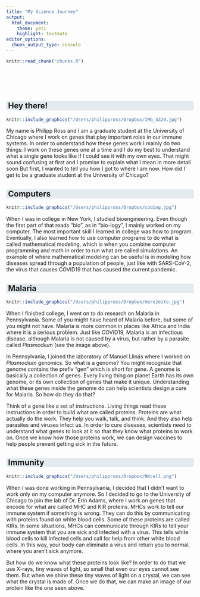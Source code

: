 ```yaml
---
title: "My Science Journey"
output: 
  html_document:
    theme: yeti
    highlight: textmate
editor_options: 
  chunk_output_type: console
---
```


<style>
h2 {
  background-color: #e3ebee;
  text-indent: 5px; 
}
</style>

<!-- The file chunks.R contains chunks that define default settings -->
```r
knitr::read_chunk("chunks.R")
```

<!-- Update knitr chunk options -->
```r
```

<!-- Insert the date the file was last updated -->
```r
```

<!-- Insert the code version (Git commit SHA1) if Git repository exists and R
 package git2r is installed -->
```r
```

<!-- packages -->
```r
```

<!-- custom defined functions -->
```r
```

## Hey there!

```r
knitr::include_graphics("/Users/philippross/Dropbox/IMG_4320.jpg")
```

My name is Philipp Ross and I am a graduate student at the University of Chicago where I work on genes that play important roles in our immune systems. In order to understand how these genes work I mainly do two things: I work on these genes one at a time and I do my best to understand what a single gene looks like if I could see it with my own eyes. That might sound confusing at first and I promise to explain what I mean in more detail soon But first, I wanted to tell you how I got to where I am now. How did I get to be a graduate student at the University of Chicago?

## Computers

```r
knitr::include_graphics("/Users/philippross/Dropbox/coding.jpg")
```

When I was in college in New York, I studied bioengineering. Even though the first part of that reads "bio", as in "bio-logy", I mainly worked on my computer. The most important skill I learned in college was how to program. Eventually, I also learned how to use computer programs to do what is called mathematical modeling, which is when you combine computer programming and math in order to run what are called simulations. An example of where mathematical modeling can be useful is in modeling how diseases spread through a population of people, just like with SARS-CoV-2, the virus that causes COVID19 that has caused the current pandemic.

## Malaria

```r
knitr::include_graphics("/Users/philippross/Dropbox/merezoite.jpg")
```

When I finished college, I went on to do research on Malaria in Pennsylvania. Some of you might have heard of Malaria before, but some of you might not have. Malaria is more common in places like Africa and India where it is a serious problem. Just like COVID19, Malaria is an infectious disease, although Malaria is not caused by a virus, but rather by a parasite called *Plasmodium* (see the image above). 

In Pennsylvania, I joined the laboratory of Manuel Llinás where I worked on *Plasmodium* genomics. So what is a genome? You might recognize that genome contains the prefix "gen" which is short for gene. A genome is basically a collection of genes. Every living thing on planet Earth has its own genome, or its own collection of genes that make it unique. Understanding what these genes inside the genome do can help scientists design a cure for Malaria. So how do they do that?

Think of a gene like a set of instructions. Living things read these instructions in order to build what are called proteins. Proteins are what actually do the work. They help you walk, talk, and think. And they also help parasites and viruses infect us. In order to cure diseases, scientists need to understand what genes to look at it so that they know what proteins to work on. Once we know how those proteins work, we can design vaccines to help people prevent getting sick in the future. 

## Immunity

```r
knitr::include_graphics("/Users/philippross/Dropbox/NKcell.png")
```

When I was done working in Pennsylvania, I decided that I didn't want to work only on my computer anymore. So I decided to go to the University of Chicago to join the lab of Dr. Erin Adams, where I work on genes that encode for what are called MHC and KIR proteins. MHCs work to tell our immune system if something is wrong. They can do this by communicating with proteins found on white blood cells. Some of these proteins are called KIRs. In some situations, MHCs can communicate through KIRs to tell your immune system that you are sick and infected with a virus. This tells white blood cells to kill infected cells and call for help from other white blood cells. In this way, your body can eliminate a virus and return you to normal, where you aren't sick anymore.

But how do we know what these proteins look like? In order to do that we use X-rays, tiny waves of light, so small that even our eyes cannot see them. But when we shine these tiny waves of light on a crystal, we can see what the crystal is made of. Once we do that, we can make an image of our protein like the one seen above.

